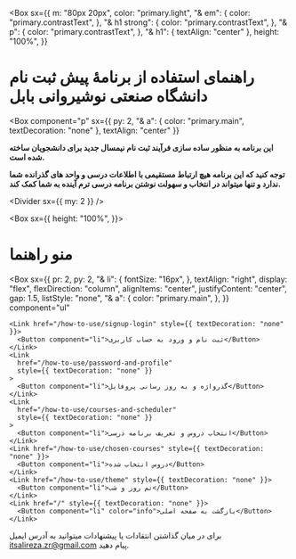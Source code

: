 
<Head>
      <title>راهنما | دانشگاه صنعتی نوشیروانی بابل</title>
      <meta
        name="description"
        content="راهنمای برنامۀ پیش ثبت نام دانشگاه صنعتی نوشیروانی بابل"
      />
</Head>

<Box
  sx={{
    m: "80px 20px",
    color: "primary.light",
    "& em": {
      color: "primary.contrastText",
    },
    "& h1 strong": {
      color: "primary.contrastText",
    },
    "& p": {
      color: "primary.contrastText",
    },
    "& h1": {
      textAlign: "center"
    },
    height: "100%",
  }}
>
  # راهنمای استفاده از برنامۀ **پیش ثبت نام** دانشگاه **صنعتی نوشیروانی بابل**
  <Box 
    component="p" 
    sx={{
        py: 2,
        "& a": {
            color: "primary.main",
            textDecoration: "none"
        },
        textAlign: "center"
    }}
  >
 **این برنامه به منظور ساده سازی فرآیند ثبت نام نیمسال جدید برای دانشجویان ساخته شده است.**

**توجه کنید که این برنامه هیچ ارتباط مستقیمی با اطلاعات درسی و واحد های گذرانده شما ندارد و تنها میتواند در انتخاب و سهولت نوشتن برنامه درسی ترم آینده به شما کمک کند.**

<Divider sx={{ my: 2 }} />


<Box sx={{
  height: "100%",
}}>

# منو راهنما

  <Box
    sx={{
      pr: 2,
      py: 2,
      "& li": {
        fontSize: "16px",
      },
      textAlign: "right",
      display: "flex",
      flexDirection: "column",
      alignItems: "center",
      justifyContent: "center",
      gap: 1.5,
      listStyle: "none",
      "& a": {
        color: "primary.main",
      },
    }}
    component="ul"
  >
    <Link href="/how-to-use/signup-login" style={{ textDecoration: "none" }}>
      <Button component="li">ثبت نام و ورود به حساب کاربری</Button>
    </Link>
    <Link
      href="/how-to-use/password-and-profile"
      style={{ textDecoration: "none" }}
    >
      <Button component="li">گذرواژه و به روز رسانی پروفایل</Button>
    </Link>
    <Link
      href="/how-to-use/courses-and-scheduler"
      style={{ textDecoration: "none" }}
    >
      <Button component="li">انتخاب دروس و تعریف برنامه درسی</Button>
    </Link>
    <Link href="/how-to-use/chosen-courses" style={{ textDecoration: "none" }}>
      <Button component="li">دروس انتخاب شده</Button>
    </Link>
    <Link href="/how-to-use/theme" style={{ textDecoration: "none" }}>
      <Button component="li">تم روز و شب</Button>
    </Link>
    <Link href="/" style={{ textDecoration: "none" }}>
      <Button component="li" color="info">بازگشت به صفحه اصلی</Button>
    </Link>
  </Box>
</Box>
</Box>

</Box>
<Box component="footer" sx={{
  position: "fixed",
  bottom: 0,
  left: 0,
  right:0,
  p: 2,
  borderTop: "1px solid rgba(255, 255, 255, 0.12)",
  backdropFilter: "blur(20px)"
}}>
برای در میان گذاشتن انتقادات یا پیشنهادات میتوانید به آدرس ایمیل <a style={{color: "#3f50b5"}} href="mailto:itsalireza.zr@gmail.com">itsalireza.zr@gmail.com</a> پیام دهید.
</Box>
